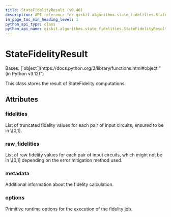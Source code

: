 ```yaml
---
title: StateFidelityResult (v0.46)
description: API reference for qiskit.algorithms.state_fidelities.StateFidelityResult in qiskit v0.46
in_page_toc_min_heading_level: 1
python_api_type: class
python_api_name: qiskit.algorithms.state_fidelities.StateFidelityResult
---
```


# StateFidelityResult

<Class id="qiskit.algorithms.state_fidelities.StateFidelityResult" isDedicatedPage={true} github="https://github.com/qiskit/qiskit/tree/stable/0.46/qiskit/algorithms/state_fidelities/state_fidelity_result.py" signature="qiskit.algorithms.state_fidelities.StateFidelityResult(fidelities, raw_fidelities, metadata, options)" modifiers="class">
  Bases: [`object`](https://docs.python.org/3/library/functions.html#object "(in Python v3.12)")

  This class stores the result of StateFidelity computations.

  ## Attributes

  ### fidelities

  <Attribute id="qiskit.algorithms.state_fidelities.StateFidelityResult.fidelities" attributeTypeHint="Sequence[float]">
    List of truncated fidelity values for each pair of input circuits, ensured to be in \[0,1].
  </Attribute>

  ### raw\_fidelities

  <Attribute id="qiskit.algorithms.state_fidelities.StateFidelityResult.raw_fidelities" attributeTypeHint="Sequence[float]">
    List of raw fidelity values for each pair of input circuits, which might not be in \[0,1] depending on the error mitigation method used.
  </Attribute>

  ### metadata

  <Attribute id="qiskit.algorithms.state_fidelities.StateFidelityResult.metadata" attributeTypeHint="Sequence[Mapping[str, Any]]">
    Additional information about the fidelity calculation.
  </Attribute>

  ### options

  <Attribute id="qiskit.algorithms.state_fidelities.StateFidelityResult.options" attributeTypeHint="Options">
    Primitive runtime options for the execution of the fidelity job.
  </Attribute>
</Class>

